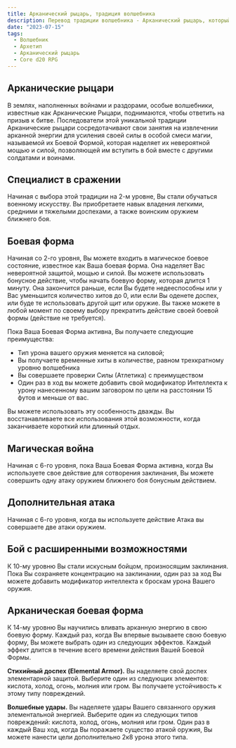```yaml
---
title: Арканический рыцарь, традиция волшебника
description: Перевод традиции волшебника - Арканический рыцарь, который посвящен использованию оружию ближнего боя и заклинаний
date: "2023-07-15"
tags:
  - Волшебник
  - Архетип
  - Арканический рыцарь
  - Core d20 RPG
---
```


## Арканические рыцари

В землях, наполненных войнами и раздорами, особые волшебники, известные как Арканические Рыцари, поднимаются, чтобы ответить на призыв к битве. Последователи этой уникальной традиции Арканические рыцари сосредотачивают свои занятия на извлечении арканной энергии для усиления своей силы в особой смеси магии, называемой их Боевой Формой, которая наделяет их невероятной мощью и силой, позволяющей им вступить в бой вместе с другими солдатами и воинами.

## Специалист в сражении

Начиная с выбора этой традиции на 2-м уровне, Вы стали обучаться военному искусству. Вы приобретаете навык владения легкими, средними и тяжелыми доспехами, а также воинским оружием ближнего боя.

## Боевая форма

Начиная со 2-го уровня, Вы можете входить в магическое боевое состояние, известное как Ваша боевая форма. Она наделяет Вас невероятной защитой, мощью и силой.
Вы можете использовать бонусное действие, чтобы начать боевую форму, которая длится 1 минуту. Она закончится раньше, если Вы будете недееспособны или у Вас уменьшится количество хитов до 0, или если Вы оденете доспех, или буде те использовать другой щит или оружие. Вы также можете в любой момент по своему выбору прекратить действие своей боевой формы (действие не требуется).

Пока Ваша Боевая Форма активна, Вы получаете следующие преимущества:

- Тип урона вашего оружия меняется на силовой;
- Вы получаете временные хиты в количестве, равном трехкратному уровню волшебника
- Вы совершаете проверки Силы (Атлетика) с преимуществом
- Один раз в ход вы можете добавить свой модификатор Интеллекта к урону нанесенному вашим заговором по цели на расстоянии 15 футов и меньше от вас.

Вы можете использовать эту особенность дважды. Вы восстанавливаете все использования этой возможности, когда заканчиваете короткий или длинный отдых.

## Магическая война

Начиная с 6-го уровня, пока Ваша Боевая Форма активна, когда Вы используете свое действие для сотворения заклинания, Вы можете совершить одну атаку оружием ближнего боя бонусным действием.

## Дополнительная атака

Начиная с 6-го уровня, когда вы используете действие Атака вы совершаете две атаки оружием.

## Бой с расширенными возможностями

К 10-му уровню Вы стали искусным бойцом, произносящим заклинания. Пока Вы сохраняете концентрацию на заклинании, один раз за ход Вы можете добавить модификатор интеллекта к броскам урона Вашего оружия.

## Арканическая боевая форма

К 14-му уровню Вы научились вливать арканную энергию в свою боевую форму. Каждый раз, когда Вы впервые вызываете свою боевую форму, Вы можете выбрать один из следующих эффектов. Каждый эффект длится в течение всего времени действия Вашей Боевой Формы.

**Стихийный доспех (Elemental Armor).** Вы наделяете свой доспех элементарной защитой. Выберите один из следующих элементов: кислота, холод, огонь, молния или гром. Вы получаете устойчивость к этому типу повреждений.

**Волшебные удары.** Вы наделяете удары Вашего связанного оружия элементальной энергией. Выберите один из следующих типов повреждений: кислота, холод, огонь, молния или гром. Один раз в каждый Ваш ход, когда Вы поражаете существо атакой оружия, Вы можете нанести цели дополнительно 2к8 урона этого типа.
